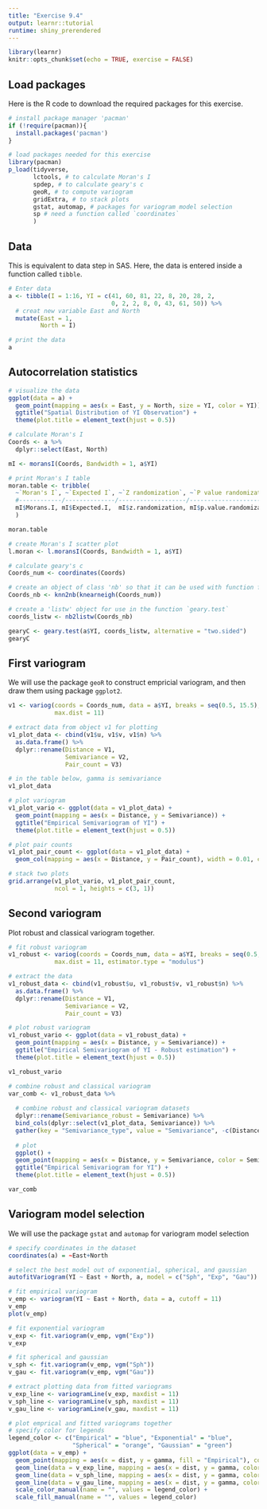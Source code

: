 ```yaml
---
title: "Exercise 9.4"
output: learnr::tutorial
runtime: shiny_prerendered
---
```


```r
library(learnr)
knitr::opts_chunk$set(echo = TRUE, exercise = FALSE)
```

## Load packages

Here is the R code to download the required packages for this exercise.

```r
# install package manager 'pacman'
if (!require(pacman)){
  install.packages('pacman')
}

# load packages needed for this exercise
library(pacman)
p_load(tidyverse,
       lctools, # to calculate Moran's I
       spdep, # to calculate geary's c
       geoR, # to compute variogram
       gridExtra, # to stack plots
       gstat, automap, # packages for variogram model selection
       sp # need a function called `coordinates`
       )

```

## Data

This is equivalent to data step in SAS. Here, the data is entered inside a function called `tibble`.

```r
# Enter data
a <- tibble(I = 1:16, YI = c(41, 60, 81, 22, 8, 20, 28, 2,
                             0, 2, 2, 8, 0, 43, 61, 50)) %>% 
  # creat new variable East and North
  mutate(East = 1,
         North = I)

# print the data
a
```

## Autocorrelation statistics

```r

# visualize the data
ggplot(data = a) +
  geom_point(mapping = aes(x = East, y = North, size = YI, color = YI)) +
  ggtitle("Spatial Distribution of YI Observation") +
  theme(plot.title = element_text(hjust = 0.5))

# calculate Moran's I
Coords <- a %>% 
  dplyr::select(East, North)

mI <- moransI(Coords, Bandwidth = 1, a$YI)

# print Moran's I table
moran.table <- tribble(
  ~`Moran's I`, ~`Expected I`, ~`Z randomization`, ~`P value randomization`,
  #------------/--------------/-------------------/------------------------
  mI$Morans.I, mI$Expected.I,  mI$z.randomization, mI$p.value.randomization
  )

moran.table

# create Moran's I scatter plot
l.moran <- l.moransI(Coords, Bandwidth = 1, a$YI)

# calculate geary's c
Coords_num <- coordinates(Coords)

# create an object of class 'nb' so that it can be used with function from packege `spdep`
Coords_nb <- knn2nb(knearneigh(Coords_num))

# create a 'listw' object for use in the function `geary.test`
coords_listw <- nb2listw(Coords_nb)

gearyC <- geary.test(a$YI, coords_listw, alternative = "two.sided")
gearyC

```

## First variogram  

We will use the package `geoR` to construct empricial variogram, and then draw them using package `ggplot2`.  

```r
v1 <- variog(coords = Coords_num, data = a$YI, breaks = seq(0.5, 15.5),
             max.dist = 11)

# extract data from object v1 for plotting
v1_plot_data <- cbind(v1$u, v1$v, v1$n) %>% 
  as.data.frame() %>% 
  dplyr::rename(Distance = V1,
                Semivariance = V2,
                Pair_count = V3)

# in the table below, gamma is semivariance
v1_plot_data

# plot variogram
v1_plot_vario <- ggplot(data = v1_plot_data) +
  geom_point(mapping = aes(x = Distance, y = Semivariance)) +
  ggtitle("Empirical Semivariogram of YI") +
  theme(plot.title = element_text(hjust = 0.5))

# plot pair counts
v1_plot_pair_count <- ggplot(data = v1_plot_data) +
  geom_col(mapping = aes(x = Distance, y = Pair_count), width = 0.01, color = "blue")

# stack two plots
grid.arrange(v1_plot_vario, v1_plot_pair_count,
             ncol = 1, heights = c(3, 1))
```

## Second variogram  

Plot robust and classical variogram together.  

```r
# fit robust variogram
v1_robust <- variog(coords = Coords_num, data = a$YI, breaks = seq(0.5, 15.5),
             max.dist = 11, estimator.type = "modulus")

# extract the data
v1_robust_data <- cbind(v1_robust$u, v1_robust$v, v1_robust$n) %>% 
  as.data.frame() %>% 
  dplyr::rename(Distance = V1,
                Semivariance = V2,
                Pair_count = V3)

# plot robust variogram
v1_robust_vario <- ggplot(data = v1_robust_data) +
  geom_point(mapping = aes(x = Distance, y = Semivariance)) +
  ggtitle("Empirical Semivariogram of YI - Robust estimation") +
  theme(plot.title = element_text(hjust = 0.5))

v1_robust_vario

# combine robust and classical variogram  
var_comb <- v1_robust_data %>% 
  
  # combine robust and classical variogram datasets
  dplyr::rename(Semivariance_robust = Semivariance) %>% 
  bind_cols(dplyr::select(v1_plot_data, Semivariance)) %>% 
  gather(key = "Semivariance_type", value = "Semivariance", -c(Distance, Pair_count)) %>% 
  
  # plot
  ggplot() +
  geom_point(mapping = aes(x = Distance, y = Semivariance, color = Semivariance_type)) +
  ggtitle("Empirical Semivariogram for YI") +
  theme(plot.title = element_text(hjust = 0.5))

var_comb
```  

## Variogram model selection 

We will use the package `gstat` and `automap` for variogram model selection

```r
# specify coordinates in the dataset
coordinates(a) = ~East+North

# select the best model out of exponential, spherical, and gaussian  
autofitVariogram(YI ~ East + North, a, model = c("Sph", "Exp", "Gau"))

# fit empirical variogram
v_emp <- variogram(YI ~ East + North, data = a, cutoff = 11)
v_emp
plot(v_emp)

# fit exponential variogram
v_exp <- fit.variogram(v_emp, vgm("Exp"))
v_exp

# fit spherical and gaussian
v_sph <- fit.variogram(v_emp, vgm("Sph"))
v_gau <- fit.variogram(v_emp, vgm("Gau"))

# extract plotting data from fitted variograms
v_exp_line <- variogramLine(v_exp, maxdist = 11)
v_sph_line <- variogramLine(v_sph, maxdist = 11)
v_gau_line <- variogramLine(v_gau, maxdist = 11)

# plot emprical and fitted variograms together  
# specify color for legends
legend_color <- c("Empirical" = "blue", "Exponential" = "blue",
                  "Spherical" = "orange", "Gaussian" = "green")
ggplot(data = v_emp) +
  geom_point(mapping = aes(x = dist, y = gamma, fill = "Empirical"), color = "blue") +
  geom_line(data = v_exp_line, mapping = aes(x = dist, y = gamma, color = "Exponential")) +
  geom_line(data = v_sph_line, mapping = aes(x = dist, y = gamma, color = "Spherical")) +
  geom_line(data = v_gau_line, mapping = aes(x = dist, y = gamma, color = "Gaussian")) +
  scale_color_manual(name = "", values = legend_color) +
  scale_fill_manual(name = "", values = legend_color)

```

